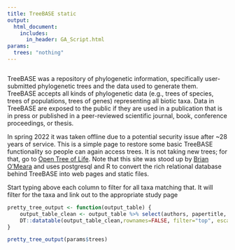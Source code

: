 ```yaml
---
title: TreeBASE static
output: 
  html_document:
    includes:
      in_header: GA_Script.html
params:
  trees: "nothing"
---
```


```r

```

TreeBASE was a repository of phylogenetic information, specifically user-submitted phylogenetic trees and the data used to generate them. TreeBASE accepts all kinds of phylogenetic data (e.g., trees of species, trees of populations, trees of genes) representing all biotic taxa. Data in TreeBASE are exposed to the public if they are used in a publication that is in press or published in a peer-reviewed scientific journal, book, conference proceedings, or thesis. 

In spring 2022 it was taken offline due to a potential security issue after ~28 years of service. This is a simple page to restore some basic TreeBASE functionality so people can again access trees. It is not taking new trees; for that, go to [Open Tree of Life](https://tree.opentreeoflife.org/). Note that this site was stood up by [Brian O'Meara](https://www.brianomeara.info) and uses postgresql and R to convert the rich relational database behind TreeBASE into web pages and static files.




Start typing above each column to filter for all taxa matching that. It will filter for the taxa and link out to the appropriate study page

```r
pretty_tree_output <- function(output_table) {
	output_table_clean <- output_table %>% select(authors, papertitle, journal, publishyear, doi, study_id, phylotree_id) %>% group_by(authors, papertitle, journal, publishyear, doi, study_id) %>% summarise(ntrees=n())
	DT::datatable(output_table_clean,rownames=FALSE, filter="top", escape=FALSE)
}

pretty_tree_output(params$trees)
```
